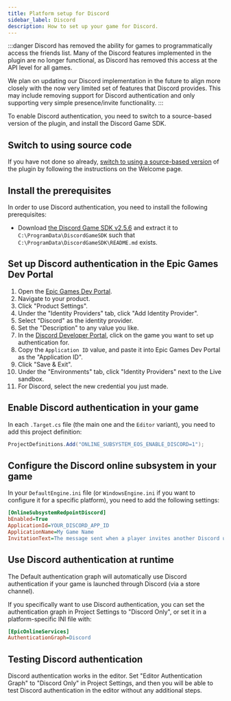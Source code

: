 ```yaml
---
title: Platform setup for Discord
sidebar_label: Discord
description: How to set up your game for Discord.
---
```


:::danger
Discord has removed the ability for games to programmatically access the friends list. Many of the Discord features implemented in the plugin are no longer functional, as Discord has removed this access at the API level for all games.

We plan on updating our Discord implementation in the future to align more closely with the now very limited set of features that Discord provides. This may include removing support for Discord authentication and only supporting very simple presence/invite functionality.
:::

To enable Discord authentication, you need to switch to a source-based version of the plugin, and install the Discord Game SDK.

## Switch to using source code

If you have not done so already, [switch to using a source-based version](../index.mdx#source-code-access) of the plugin by following the instructions on the Welcome page.

## Install the prerequisites

In order to use Discord authentication, you need to install the following prerequisites:

- Download [the Discord Game SDK v2.5.6](https://dl-game-sdk.discordapp.net/2.5.6/discord_game_sdk.zip) and extract it to `C:\ProgramData\DiscordGameSDK` such that `C:\ProgramData\DiscordGameSDK\README.md` exists.

## Set up Discord authentication in the Epic Games Dev Portal

1. Open the [Epic Games Dev Portal](https://dev.epicgames.com/).
2. Navigate to your product.
3. Click "Product Settings".
4. Under the "Identity Providers" tab, click "Add Identity Provider".
5. Select "Discord" as the identity provider.
6. Set the "Description" to any value you like.
7. In the [Discord Developer Portal](https://discord.com/developers/applications/), click on the game you want to set up authentication for.
8. Copy the `Application ID` value, and paste it into Epic Games Dev Portal as the "Application ID".
9. Click "Save & Exit".
10. Under the "Environments" tab, click "Identity Providers" next to the Live sandbox.
11. For Discord, select the new credential you just made.

## Enable Discord authentication in your game

In each `.Target.cs` file (the main one and the `Editor` variant), you need to add this project definition:

```csharp
ProjectDefinitions.Add("ONLINE_SUBSYSTEM_EOS_ENABLE_DISCORD=1");
```

## Configure the Discord online subsystem in your game

In your `DefaultEngine.ini` file (or `WindowsEngine.ini` if you want to configure it for a specific platform), you need to add the following settings:

```ini
[OnlineSubsystemRedpointDiscord]
bEnabled=True
ApplicationId=YOUR_DISCORD_APP_ID
ApplicationName=My Game Name
InvitationText=The message sent when a player invites another Discord user to join their party.
```

## Use Discord authentication at runtime

The Default authentication graph will automatically use Discord authentication if your game is launched through Discord (via a store channel).

If you specifically want to use Discord authentication, you can set the authentication graph in Project Settings to "Discord Only", or set it in a platform-specific INI file with:

```ini
[EpicOnlineServices]
AuthenticationGraph=Discord
```

## Testing Discord authentication

Discord authentication works in the editor. Set "Editor Authentication Graph" to "Discord Only" in Project Settings, and then you will be able to test Discord authentication in the editor without any additional steps.
